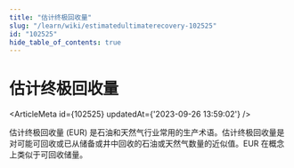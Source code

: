 ```yaml
---
title: "估计终极回收量"
slug: "/learn/wiki/estimatedultimaterecovery-102525"
id: "102525"
hide_table_of_contents: true
---
```



# 估计终极回收量

<ArticleMeta id={102525} updatedAt={'2023-09-26 13:59:02'} />
<div className='border-solid border-b border-t-0 my-4 border-[var(--ifm-color-gray-300)]' />

估计终极回收量 (EUR) 是石油和天然气行业常用的生产术语。估计终极回收量是对可能可回收或已从储备或井中回收的石油或天然气数量的近似值。EUR 在概念上类似于可回收储量。
